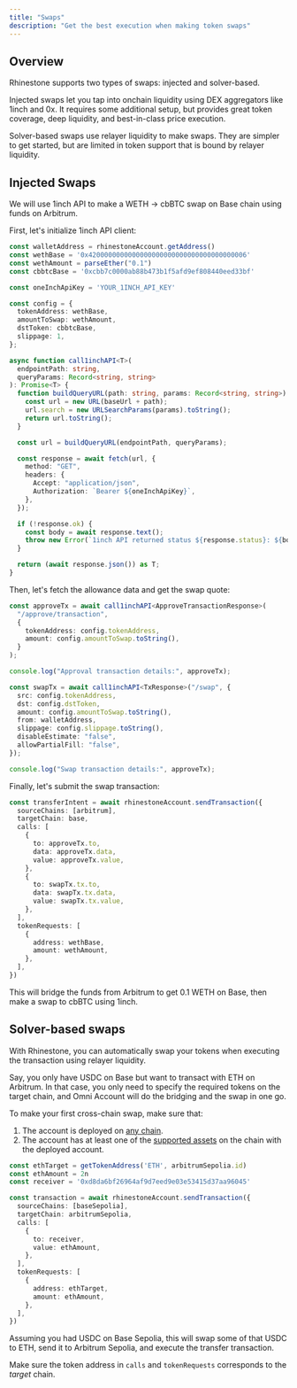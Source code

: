 ```yaml
---
title: "Swaps"
description: "Get the best execution when making token swaps"
---
```


## Overview

Rhinestone supports two types of swaps: injected and solver-based.

Injected swaps let you tap into onchain liquidity using DEX aggregators like 1inch and 0x. It requires some additional setup, but provides great token coverage, deep liquidity, and best-in-class price execution.

Solver-based swaps use relayer liquidity to make swaps. They are simpler to get started, but are limited in token support that is bound by relayer liquidity.

## Injected Swaps

We will use 1inch API to make a WETH -> cbBTC swap on Base chain using funds on Arbitrum.

First, let's initialize 1inch API client:

```ts
const walletAddress = rhinestoneAccount.getAddress()
const wethBase = '0x4200000000000000000000000000000000000006'
const wethAmount = parseEther("0.1")
const cbbtcBase = '0xcbb7c0000ab88b473b1f5afd9ef808440eed33bf'

const oneInchApiKey = 'YOUR_1INCH_API_KEY'

const config = {
  tokenAddress: wethBase,
  amountToSwap: wethAmount,
  dstToken: cbbtcBase,
  slippage: 1,
};

async function call1inchAPI<T>(
  endpointPath: string,
  queryParams: Record<string, string>
): Promise<T> {
  function buildQueryURL(path: string, params: Record<string, string>): string {
    const url = new URL(baseUrl + path);
    url.search = new URLSearchParams(params).toString();
    return url.toString();
  }

  const url = buildQueryURL(endpointPath, queryParams);

  const response = await fetch(url, {
    method: "GET",
    headers: {
      Accept: "application/json",
      Authorization: `Bearer ${oneInchApiKey}`,
    },
  });

  if (!response.ok) {
    const body = await response.text();
    throw new Error(`1inch API returned status ${response.status}: ${body}`);
  }

  return (await response.json()) as T;
}
```

Then, let's fetch the allowance data and get the swap quote:

```ts
const approveTx = await call1inchAPI<ApproveTransactionResponse>(
  "/approve/transaction",
  {
    tokenAddress: config.tokenAddress,
    amount: config.amountToSwap.toString(),
  }
);

console.log("Approval transaction details:", approveTx);

const swapTx = await call1inchAPI<TxResponse>("/swap", {
  src: config.tokenAddress,
  dst: config.dstToken,
  amount: config.amountToSwap.toString(),
  from: walletAddress,
  slippage: config.slippage.toString(),
  disableEstimate: "false",
  allowPartialFill: "false",
});

console.log("Swap transaction details:", approveTx);
```

Finally, let's submit the swap transaction:

```ts
const transferIntent = await rhinestoneAccount.sendTransaction({
  sourceChains: [arbitrum],
  targetChain: base,
  calls: [
    {
      to: approveTx.to,
      data: approveTx.data,
      value: approveTx.value,
    },
    {
      to: swapTx.tx.to,
      data: swapTx.tx.data,
      value: swapTx.tx.value,
    },
  ],
  tokenRequests: [
    {
      address: wethBase,
      amount: wethAmount,
    },
  ],
})
```

This will bridge the funds from Arbitrum to get 0.1 WETH on Base, then make a swap to cbBTC using 1inch.

## Solver-based swaps

With Rhinestone, you can automatically swap your tokens when executing the transaction using relayer liquidity.

Say, you only have USDC on Base but want to transact with ETH on Arbitrum. In that case, you only need to specify the required tokens on the target chain, and Omni Account will do the bridging and the swap in one go.

To make your first cross-chain swap, make sure that:

1) The account is deployed on [any chain](../../home/introduction/supported-chains).
2) The account has at least one of the [supported assets](../../home/introduction/supported-chains) on the chain with the deployed account.

```ts
const ethTarget = getTokenAddress('ETH', arbitrumSepolia.id)
const ethAmount = 2n
const receiver = '0xd8da6bf26964af9d7eed9e03e53415d37aa96045'

const transaction = await rhinestoneAccount.sendTransaction({
  sourceChains: [baseSepolia],
  targetChain: arbitrumSepolia,
  calls: [
    {
      to: receiver,
      value: ethAmount,
    },
  ],
  tokenRequests: [
    {
      address: ethTarget,
      amount: ethAmount,
    },
  ],
})
```

Assuming you had USDC on Base Sepolia, this will swap some of that USDC to ETH, send it to Arbitrum Sepolia, and execute the transfer transaction.

<Note>Make sure the token address in `calls` and `tokenRequests` corresponds to the _target_ chain.</Note>

